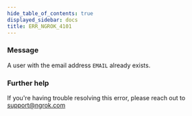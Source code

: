 ```yaml
---
hide_table_of_contents: true
displayed_sidebar: docs
title: ERR_NGROK_4101
---
```




### Message

A user with the email address `EMAIL` already exists.

<ErrorDetails error="err_ngrok_4101" />

### Further help

If you're having trouble resolving this error, please reach out to [support@ngrok.com](mailto:support@ngrok.com?subject=Help%20with%20ERR_NGROK_4101)
